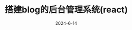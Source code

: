 ---
title: 搭建blog的后台管理系统(react)
description: 搭建blog的后台管理系统(react)
date: 2024-6-14
image: https://cdn-hw-static2.shanhutech.cn/bizhi/staticwp/202209/b2eea000d3383647cb491f9385c567e1--2316244773.jpg
category: 前端
---